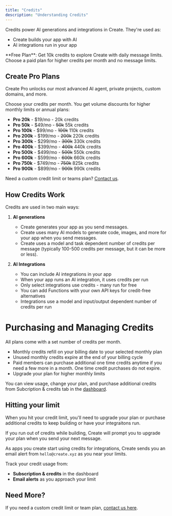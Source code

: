 ```yaml
---
title: "Credits"
description: "Understanding Credits"
---
```


Credits power AI generations and integrations in Create. They're used as:
- Create builds your app with AI
- AI integrations run in your app

<Info>
**Free Plan**: Get 10k credits to explore Create with daily message limits. Choose a paid plan for higher credits per month and no message limits. 
</Info>

## Create Pro Plans

Create Pro unlocks our most advanced AI agent, private projects, custom domains, and more. 

Choose your credits per month. You get volume discounts for higher monthly limits or annual plans:

* **Pro 20k** - $19/mo - 20k credits
* **Pro 50k** - $49/mo - ~~50k~~ 55k credits
* **Pro 100k** - $99/mo - ~~100k~~ 110k credits
* **Pro 200k** - $199/mo - ~~200k~~ 220k credits
* **Pro 300k** - $299/mo - ~~300k~~ 330k credits
* **Pro 400k** - $399/mo - ~~400k~~ 440k credits
* **Pro 500k** - $499/mo - ~~500k~~ 550k credits
* **Pro 600k** - $599/mo - ~~600k~~ 660k credits
* **Pro 750k** - $749/mo - ~~750k~~ 825k credits
* **Pro 900k** - $899/mo - ~~900k~~ 990k credits

Need a custom credit limit or teams plan? [Contact us](https://n95j344rku9.typeform.com/to/KXvf3tZG).

## How Credits Work

Credits are used in two main ways:

1. **AI generations**
   * Create generates your app as you send messages. 
   * Create uses many AI models to generate code, images, and more for your app when you send messages. 
   * Create uses a model and task dependent number of credits per message (typically 100-500 credits per message, but it can be more or less). 

2. **AI Integrations**
   * You can include AI integrations in your app 
   * When your app runs an AI integration, it uses credits per run
   * Only select integrations use credits - many run for free
   * You can add Functions with your own API keys for credit-free alternatives
   * Integrations use a model and input/output dependent number of credits per run

# Purchasing and Managing Credits

All plans come with a set number of credits per month. 

* Monthly credits refill on your billing date to your selected monthly plan
* Unused monthly credits expire at the end of your billing cycle
* Paid members can purchase additional one time credits anytime if you need a few more in a month. One time credit purchases do not expire. 
* Upgrade your plan for higher monthly limits 

You can view usage, change your plan, and purchase additional credits from Subcription & credits tab in the [dashboard](https://create.xyz/dashboard).

## Hitting your limit

When you hit your credit limit, you'll need to upgrade your plan or purchase additional credits to keep building or have your integraitons run. 

If you run out of credits while building, Create will prompt you to upgrade your plan when you send your next message. 

As apps you create start using credits for integrations, Create sends you an email alert from `hello@create.xyz` as you near your limits. 

Track your credit usage from:
* **Subscription & credits** in the dashboard
* **Email alerts** as you approach your limit

## Need More?

If you need a custom credit limit or team plan, [contact us here](https://n95j344rku9.typeform.com/to/KXvf3tZG).


